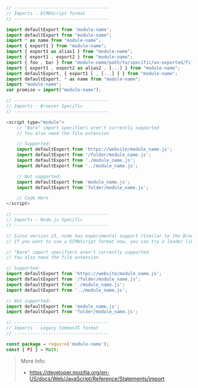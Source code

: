 
```Javascript
// ------------------------------------
// Imports - ECMAScript format
// ------------------------------------

import defaultExport from 'module-name';
import defaultExport from "module-name";
import * as name from "module-name";
import { export1 } from "module-name";
import { export1 as alias1 } from "module-name";
import { export1 , export2 } from "module-name";
import { foo , bar } from "module-name/path/to/specific/un-exported/file";
import { export1 , export2 as alias2 , [...] } from "module-name";
import defaultExport, { export1 [ , [...] ] } from "module-name";
import defaultExport, * as name from "module-name";
import "module-name";
var promise = import("module-name");
```

```Javascript
// ------------------------------------
// Imports - Browser Specific
// ------------------------------------

<script type="module">
	// "Bare" import specifiers aren't currently supported
	// You also need the file extension

	// Supported:
	import defaultExport from 'https://website/module_name.js';
	import defaultExport from '/folder/module_name.js';
	import defaultExport from './module_name.js';
	import defaultExport from '../module_name.js';

	// Not supported:
	import defaultExport from 'module_name.js';
	import defaultExport from 'folder/module_name.js';

	// Code Here
</script>
```

```Javascript
// ------------------------------------
// Imports - Node.js Specific
// ------------------------------------

// Since version 13, node has experimental support (Similar to the Browser)
// If you want to use a ECMAScript format now, you can try a loader like https://www.npmjs.com/package/esm

// "Bare" import specifiers aren't currently supported
// You also need the file extension

// Supported:
import defaultExport from 'https://website/module_name.js';
import defaultExport from '/folder/module_name.js';
import defaultExport from './module_name.js';
import defaultExport from '../module_name.js';

// Not supported:
import defaultExport from 'module_name.js';
import defaultExport from 'folder/module_name.js';
```

```Javascript
// ------------------------------------
// Imports - Legacy CommonJS format
// ------------------------------------

const package = require('module-name');
const { PI } = Math;
```

> More Info:
> - https://developer.mozilla.org/en-US/docs/Web/JavaScript/Reference/Statements/import

